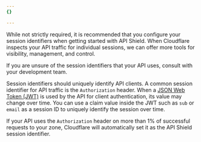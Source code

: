 ```yaml
---
{}

---
```



While not strictly required, it is recommended that you configure your <GlossaryTooltip term="session identifier">session identifiers</GlossaryTooltip> when getting started with API Shield. When Cloudflare inspects your API traffic for individual sessions, we can offer more tools for visibility, management, and control.

If you are unsure of the session identifiers that your API uses, consult with your development team.

Session identifiers should uniquely identify API clients. A common session identifier for API traffic is the `Authorization` header. When a [JSON Web Token (JWT)](/api-shield/security/jwt-validation/) is used by the API for client authentication, its value may change over time. You can use a claim value inside the JWT such as `sub` or `email` as a session ID to uniquely identify the session over time.

If your API uses the `Authorization` header on more than 1% of successful requests to your zone, Cloudflare will automatically set it as the API Shield session identifier.